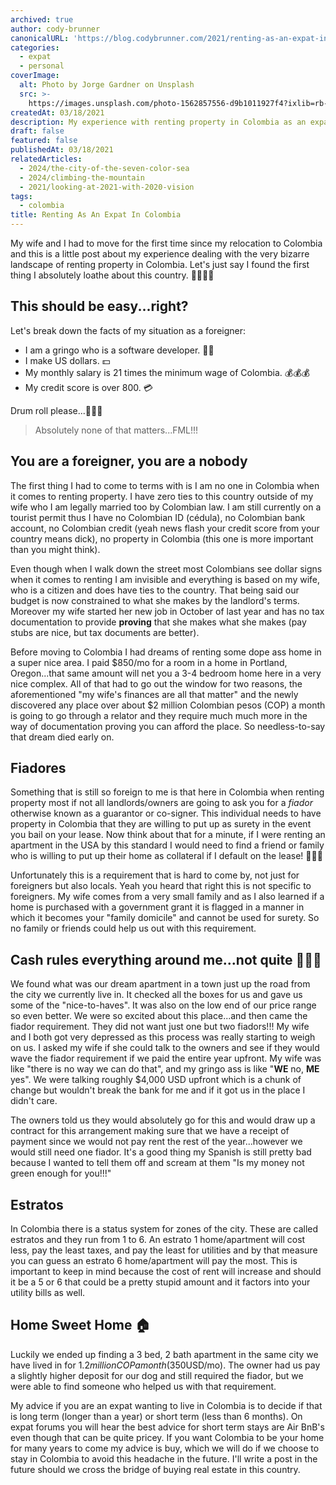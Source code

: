 ```yaml
---
archived: true
author: cody-brunner
canonicalURL: 'https://blog.codybrunner.com/2021/renting-as-an-expat-in-colombia'
categories:
  - expat
  - personal
coverImage:
  alt: Photo by Jorge Gardner on Unsplash
  src: >-
    https://images.unsplash.com/photo-1562857556-d9b1011927f4?ixlib=rb-4.0.3&ixid=MnwxMjA3fDB8MHxwaG90by1wYWdlfHx8fGVufDB8fHx8&auto=format&fit=crop&w=988&q=80
createdAt: 03/18/2021
description: My experience with renting property in Colombia as an expat.
draft: false
featured: false
publishedAt: 03/18/2021
relatedArticles:
  - 2024/the-city-of-the-seven-color-sea
  - 2024/climbing-the-mountain
  - 2021/looking-at-2021-with-2020-vision
tags:
  - colombia
title: Renting As An Expat In Colombia
---
```



My wife and I had to move for the first time since my relocation to Colombia and this is a little post about my experience dealing with the very bizarre landscape of renting property in Colombia. Let's just say I found the first thing I absolutely loathe about this country. 🤦🏻‍♂️😭

## This should be easy...right?

Let's break down the facts of my situation as a foreigner:

- I am a gringo who is a software developer. 👨‍💻
- I make US dollars. 💵
- My monthly salary is 21 times the minimum wage of Colombia. 💰💰💰
- My credit score is over 800. 💳

Drum roll please...🥁🥁🥁

> Absolutely none of that matters...FML!!!

## You are a foreigner, you are a nobody

The first thing I had to come to terms with is I am no one in Colombia when it comes to renting property. I have zero ties to this country outside of my wife who I am legally married too by Colombian law. I am still currently on a tourist permit thus I have no Colombian ID (cédula), no Colombian bank account, no Colombian credit (yeah news flash your credit score from your country means dick), no property in Colombia (this one is more important than you might think).

Even though when I walk down the street most Colombians see dollar signs when it comes to renting I am invisible and everything is based on my wife, who is a citizen and does have ties to the country. That being said our budget is now constrained to what she makes by the landlord's terms. Moreover my wife started her new job in October of last year and has no tax documentation to provide **proving** that she makes what she makes (pay stubs are nice, but tax documents are better).

Before moving to Colombia I had dreams of renting some dope ass home in a super nice area. I paid $850/mo for a room in a home in Portland, Oregon...that same amount will net you a 3-4 bedroom home here in a very nice complex. All of that had to go out the window for two reasons, the aforementioned "my wife's finances are all that matter" and the newly discovered any place over about $2 million Colombian pesos (COP) a month is going to go through a relator and they require much much more in the way of documentation proving you can afford the place. So needless-to-say that dream died early on.

## Fiadores

Something that is still so foreign to me is that here in Colombia when renting property most if not all landlords/owners are going to ask you for a _fiador_ otherwise known as a guarantor or co-signer. This individual needs to have property in Colombia that they are willing to put up as surety in the event you bail on your lease. Now think about that for a minute, if I were renting an apartment in the USA by this standard I would need to find a friend or family who is willing to put up their home as collateral if I default on the lease! 🤯🤯🤯

Unfortunately this is a requirement that is hard to come by, not just for foreigners but also locals. Yeah you heard that right this is not specific to foreigners. My wife comes from a very small family and as I also learned if a home is purchased with a government grant it is flagged in a manner in which it becomes your "family domicile" and cannot be used for surety. So no family or friends could help us out with this requirement.

## Cash rules everything around me...not quite 🤦🏻‍♂️

We found what was our dream apartment in a town just up the road from the city we currently live in. It checked all the boxes for us and gave us some of the "nice-to-haves". It was also on the low end of our price range so even better. We were so excited about this place...and then came the fiador requirement. They did not want just one but two fiadors!!! My wife and I both got very depressed as this process was really starting to weigh on us. I asked my wife if she could talk to the owners and see if they would wave the fiador requirement if we paid the entire year upfront. My wife was like "there is no way we can do that", and my gringo ass is like "**WE** no, **ME** yes". We were talking roughly $4,000 USD upfront which is a chunk of change but wouldn't break the bank for me and if it got us in the place I didn't care.

The owners told us they would absolutely go for this and would draw up a contract for this arrangement making sure that we have a receipt of payment since we would not pay rent the rest of the year...however we would still need one fiador. It's a good thing my Spanish is still pretty bad because I wanted to tell them off and scream at them "Is my money not green enough for you!!!"

## Estratos

In Colombia there is a status system for zones of the city. These are called estratos and they run from 1 to 6. An estrato 1 home/apartment will cost less, pay the least taxes, and pay the least for utilities and by that measure you can guess an estrato 6 home/apartment will pay the most. This is important to keep in mind because the cost of rent will increase and should it be a 5 or 6 that could be a pretty stupid amount and it factors into your utility bills as well.

## Home Sweet Home 🏠

Luckily we ended up finding a 3 bed, 2 bath apartment in the same city we have lived in for $1.2 million COP a month ($350USD/mo). The owner had us pay a slightly higher deposit for our dog and still required the fiador, but we were able to find someone who helped us with that requirement.

My advice if you are an expat wanting to live in Colombia is to decide if that is long term (longer than a year) or short term (less than 6 months). On expat forums you will hear the best advice for short term stays are Air BnB's even though that can be quite pricey. If you want Colombia to be your home for many years to come my advice is buy, which we will do if we choose to stay in Colombia to avoid this headache in the future. I'll write a post in the future should we cross the bridge of buying real estate in this country.

<Signature />
